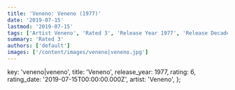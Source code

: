 ```yaml
---
title: 'Veneno: Veneno (1977)'
date: '2019-07-15'
lastmod: '2019-07-15'
tags: ['Artist Veneno', 'Rated 3', 'Release Year 1977', 'Release Decade 1970']
summary: 'Rated 3'
authors: ['default']
images: ['/content/images/veneno|veneno.jpg']
---
```


  key: 'veneno|veneno',
  title: 'Veneno',
  release_year: 1977,
  rating: 6,
  rating_date: '2019-07-15T00:00:00.000Z',
  artist: 'Veneno',
};

<MusicRating data={data} />
